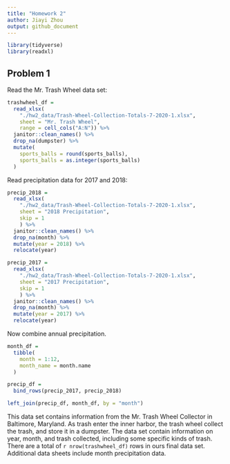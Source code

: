 ```yaml
---
title: "Homework 2"
author: Jiayi Zhou
output: github_document
---
```


```r
library(tidyverse)
library(readxl)
```

## Problem 1

Read the Mr. Trash Wheel data set:

```r
trashwheel_df = 
  read_xlsx(
    "./hw2_data/Trash-Wheel-Collection-Totals-7-2020-1.xlsx",
    sheet = "Mr. Trash Wheel",
    range = cell_cols("A:N")) %>% 
  janitor::clean_names() %>% 
  drop_na(dumpster) %>% 
  mutate(
    sports_balls = round(sports_balls), 
    sports_balls = as.integer(sports_balls)
  )
```

Read precipitation data for 2017 and 2018:

```r
precip_2018 = 
  read_xlsx(
    "./hw2_data/Trash-Wheel-Collection-Totals-7-2020-1.xlsx",
    sheet = "2018 Precipitation",
    skip = 1
    ) %>% 
  janitor::clean_names() %>% 
  drop_na(month) %>% 
  mutate(year = 2018) %>% 
  relocate(year)

precip_2017 = 
  read_xlsx(
    "./hw2_data/Trash-Wheel-Collection-Totals-7-2020-1.xlsx",
    sheet = "2017 Precipitation",
    skip = 1
    ) %>% 
  janitor::clean_names() %>% 
  drop_na(month) %>% 
  mutate(year = 2017) %>% 
  relocate(year)
```

Now combine annual precipitation.

```r
month_df = 
  tibble(
    month = 1:12,
    month_name = month.name
  )

precip_df = 
  bind_rows(precip_2017, precip_2018)

left_join(precip_df, month_df, by = "month")
```

This data set contains information from the Mr. Trash Wheel Collector in Baltimore, Maryland. As trash enter the inner harbor, the trash wheel collect the trash, and store it in a dumpster. The data set contain information on year, month, and trash collected, including some specific kinds of trash. There are a total of `r nrow(trashwheel_df)` rows in ours final data set. Additional data sheets include month precipitation data.

